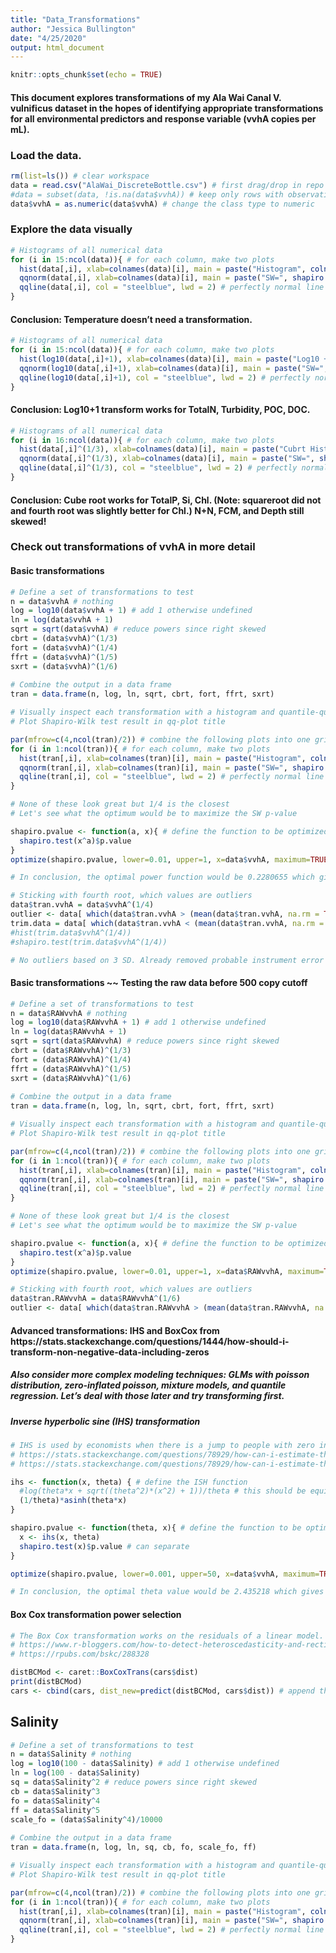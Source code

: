 ```yaml
---
title: "Data_Transformations"
author: "Jessica Bullington"
date: "4/25/2020"
output: html_document
---
```


```r
knitr::opts_chunk$set(echo = TRUE)
```

#### This document explores transformations of my Ala Wai Canal V. vulnificus dataset in the hopes of identifying appropriate transformations for all environmental predictors and response variable (vvhA copies per mL).

### Load the data.
```r
rm(list=ls()) # clear workspace
data = read.csv("AlaWai_DiscreteBottle.csv") # first drag/drop in repo on github website
#data = subset(data, !is.na(data$vvhA)) # keep only rows with observations for vvhA
data$vvhA = as.numeric(data$vvhA) # change the class type to numeric
```


### Explore the data visually
```r
# Histograms of all numerical data
for (i in 15:ncol(data)){ # for each column, make two plots
  hist(data[,i], xlab=colnames(data)[i], main = paste("Histogram", colnames(data)[i])) 
  qqnorm(data[,i], xlab=colnames(data)[i], main = paste("SW=", shapiro.test(data[,i])$p.value), pch = 1, frame = FALSE) # qq-plot with SW p-value
  qqline(data[,i], col = "steelblue", lwd = 2) # perfectly normal line
}
```

#### Conclusion: Temperature doesn't need a transformation.

```r
# Histograms of all numerical data
for (i in 15:ncol(data)){ # for each column, make two plots
  hist(log10(data[,i]+1), xlab=colnames(data)[i], main = paste("Log10 +1 Histogram", colnames(data)[i])) 
  qqnorm(log10(data[,i]+1), xlab=colnames(data)[i], main = paste("SW=", shapiro.test(log10(data[,i]+1))$p.value), pch = 1, frame = FALSE) # qq-plot with SW p-value
  qqline(log10(data[,i]+1), col = "steelblue", lwd = 2) # perfectly normal line
}
```
#### Conclusion: Log10+1 transform works for TotalN, Turbidity, POC, DOC.

```r
# Histograms of all numerical data
for (i in 16:ncol(data)){ # for each column, make two plots
  hist(data[,i]^(1/3), xlab=colnames(data)[i], main = paste("Cubrt Histogram", colnames(data)[i])) 
  qqnorm(data[,i]^(1/3), xlab=colnames(data)[i], main = paste("SW=", shapiro.test(data[,i]^(1/3))$p.value), pch = 1, frame = FALSE) # qq-plot with SW p-value
  qqline(data[,i]^(1/3), col = "steelblue", lwd = 2) # perfectly normal line
}
```
#### Conclusion: Cube root works for TotalP, Si, Chl. (Note: squareroot did not and fourth root was slightly better for Chl.) N+N, FCM, and Depth still skewed!


### Check out transformations of vvhA in more detail

#### Basic transformations
```r
# Define a set of transformations to test
n = data$vvhA # nothing
log = log10(data$vvhA + 1) # add 1 otherwise undefined
ln = log(data$vvhA + 1)
sqrt = sqrt(data$vvhA) # reduce powers since right skewed
cbrt = (data$vvhA)^(1/3)
fort = (data$vvhA)^(1/4)
ffrt = (data$vvhA)^(1/5)
sxrt = (data$vvhA)^(1/6)
  
# Combine the output in a data frame
tran = data.frame(n, log, ln, sqrt, cbrt, fort, ffrt, sxrt)

# Visually inspect each transformation with a histogram and quantile-quantile plot
# Plot Shapiro-Wilk test result in qq-plot title

par(mfrow=c(4,ncol(tran)/2)) # combine the following plots into one grid
for (i in 1:ncol(tran)){ # for each column, make two plots
  hist(tran[,i], xlab=colnames(tran)[i], main = paste("Histogram", colnames(tran)[i], "(vvhA)")) # histogram
  qqnorm(tran[,i], xlab=colnames(tran)[i], main = paste("SW=", shapiro.test(tran[,i])$p.value), pch = 1, frame = FALSE) # qq-plot with SW p-value
  qqline(tran[,i], col = "steelblue", lwd = 2) # perfectly normal line
}

# None of these look great but 1/4 is the closest
# Let's see what the optimum would be to maximize the SW p-value

shapiro.pvalue <- function(a, x){ # define the function to be optimized
  shapiro.test(x^a)$p.value 
}
optimize(shapiro.pvalue, lower=0.01, upper=1, x=data$vvhA, maximum=TRUE) 

# In conclusion, the optimal power function would be 0.2280655 which gives a SW p-value of 0.004184215 so technically we're still not in the clear.

# Sticking with fourth root, which values are outliers
data$tran.vvhA = data$vvhA^(1/4)
outlier <- data[ which(data$tran.vvhA > (mean(data$tran.vvhA, na.rm = TRUE) + (2*sd(data$tran.vvhA, na.rm = TRUE)))),]
trim.data = data[ which(data$tran.vvhA < (mean(data$tran.vvhA, na.rm = TRUE) + (2*sd(data$tran.vvhA, na.rm = TRUE)))),]
#hist(trim.data$vvhA^(1/4))
#shapiro.test(trim.data$vvhA^(1/4))

# No outliers based on 3 SD. Already removed probable instrument error by 500 copy/ml cutoff.

```

#### Basic transformations ~~ Testing the raw data before 500 copy cutoff
```r
# Define a set of transformations to test
n = data$RAWvvhA # nothing
log = log10(data$RAWvvhA + 1) # add 1 otherwise undefined
ln = log(data$RAWvvhA + 1)
sqrt = sqrt(data$RAWvvhA) # reduce powers since right skewed
cbrt = (data$RAWvvhA)^(1/3)
fort = (data$RAWvvhA)^(1/4)
ffrt = (data$RAWvvhA)^(1/5)
sxrt = (data$RAWvvhA)^(1/6)
  
# Combine the output in a data frame
tran = data.frame(n, log, ln, sqrt, cbrt, fort, ffrt, sxrt)

# Visually inspect each transformation with a histogram and quantile-quantile plot
# Plot Shapiro-Wilk test result in qq-plot title

par(mfrow=c(4,ncol(tran)/2)) # combine the following plots into one grid
for (i in 1:ncol(tran)){ # for each column, make two plots
  hist(tran[,i], xlab=colnames(tran)[i], main = paste("Histogram", colnames(tran)[i], "(RAWvvhA)")) # histogram
  qqnorm(tran[,i], xlab=colnames(tran)[i], main = paste("SW=", shapiro.test(tran[,i])$p.value), pch = 1, frame = FALSE) # qq-plot with SW p-value
  qqline(tran[,i], col = "steelblue", lwd = 2) # perfectly normal line
}

# None of these look great but 1/4 is the closest
# Let's see what the optimum would be to maximize the SW p-value

shapiro.pvalue <- function(a, x){ # define the function to be optimized
  shapiro.test(x^a)$p.value 
}
optimize(shapiro.pvalue, lower=0.01, upper=1, x=data$RAWvvhA, maximum=TRUE) 

# Sticking with fourth root, which values are outliers
data$tran.RAWvvhA = data$RAWvvhA^(1/6)
outlier <- data[ which(data$tran.RAWvvhA > (mean(data$tran.RAWvvhA, na.rm = TRUE) + (2*sd(data$tran.RAWvvhA, na.rm = TRUE)))),]

```

#### Advanced transformations: IHS and BoxCox from https://stats.stackexchange.com/questions/1444/how-should-i-transform-non-negative-data-including-zeros

##### Also consider more complex modeling techniques: GLMs with poisson distribution, zero-inflated poisson, mixture models, and quantile regression. Let's deal with those later and try transforming first.

##### Inverse hyperbolic sine (IHS) transformation
```r
# IHS is used by economists when there is a jump to people with zero income
# https://stats.stackexchange.com/questions/78929/how-can-i-estimate-theta-for-the-inverse-hyperbolic-sine-transformation
# https://stats.stackexchange.com/questions/78929/how-can-i-estimate-theta-for-the-inverse-hyperbolic-sine-transformation

ihs <- function(x, theta) { # define the ISH function
  #log(theta*x + sqrt((theta^2)*(x^2) + 1))/theta # this should be equivalent to the following
  (1/theta)*asinh(theta*x)
}

shapiro.pvalue <- function(theta, x){ # define the function to be optimized
  x <- ihs(x, theta)
  shapiro.test(x)$p.value # can separate
}

optimize(shapiro.pvalue, lower=0.001, upper=50, x=data$vvhA, maximum=TRUE) 

# In conclusion, the optimal theta value would be 2.435218 which gives a SW p-value of 1.269239e-05 so this is worse than power transform.

```


#### Box Cox transformation power selection
```r
# The Box Cox transformation works on the residuals of a linear model. It can improve normality and homoscedasticity (equal variance among different groups).
# https://www.r-bloggers.com/how-to-detect-heteroscedasticity-and-rectify-it/
# https://rpubs.com/bskc/288328

distBCMod <- caret::BoxCoxTrans(cars$dist)
print(distBCMod)
cars <- cbind(cars, dist_new=predict(distBCMod, cars$dist)) # append the transformed variable to cars

```


## Salinity
```r
# Define a set of transformations to test
n = data$Salinity # nothing
log = log10(100 - data$Salinity) # add 1 otherwise undefined
ln = log(100 - data$Salinity)
sq = data$Salinity^2 # reduce powers since right skewed
cb = data$Salinity^3
fo = data$Salinity^4
ff = data$Salinity^5
scale_fo = (data$Salinity^4)/10000
  
# Combine the output in a data frame
tran = data.frame(n, log, ln, sq, cb, fo, scale_fo, ff)

# Visually inspect each transformation with a histogram and quantile-quantile plot
# Plot Shapiro-Wilk test result in qq-plot title

par(mfrow=c(4,ncol(tran)/2)) # combine the following plots into one grid
for (i in 1:ncol(tran)){ # for each column, make two plots
  hist(tran[,i], xlab=colnames(tran)[i], main = paste("Histogram", colnames(tran)[i], "(Salinity)")) # histogram
  qqnorm(tran[,i], xlab=colnames(tran)[i], main = paste("SW=", shapiro.test(tran[,i])$p.value), pch = 1, frame = FALSE) # qq-plot with SW p-value
  qqline(tran[,i], col = "steelblue", lwd = 2) # perfectly normal line
}

```





